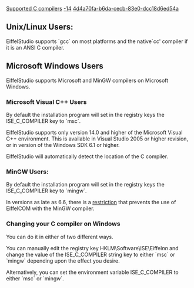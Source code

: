 [[Property:title|Supported C compilers]]
[[Property:weight|-14]]
[[Property:uuid|4d4a70fa-b6da-cecb-83e0-dcc18d6ed54a]]
==Unix/Linux Users:==

EiffelStudio supports `gcc` on most platforms and the native`cc' compiler if it is an ANSI C compiler.


==Microsoft Windows Users==

EiffelStudio supports Microsoft and MinGW compilers on Microsoft Windows.

===Microsoft Visual C++ Users===

By default the installation program will set in the registry keys the ISE_C_COMPILER key to `msc`.

EiffelStudio supports only version 14.0 and higher of the Microsoft Visual C++ environment. This is available in Visual Studio 2005 or higher revision, or in version of the Windows SDK 6.1 or higher.

EiffelStudio will automatically detect the location of the C compiler.

===MinGW Users:===

By default the installation program will set in the registry keys the ISE_C_COMPILER key to `mingw`.

In versions as late as 6.6, there is a [[EiffelCOM Wizard Guided Tour|restriction]] that prevents the use of EiffelCOM with the MinGW compiler.

===Changing your C compiler on Windows===

You can do it in either of two different ways. 

You can manually edit the registry key HKLM\Software\ISE\Eiffel''nn'' and change the value of the ISE_C_COMPILER string key to either `msc` or `mingw` depending upon the effect you desire.

Alternatively, you can set the environment variable ISE_C_COMPILER to either `msc` or `mingw`.



